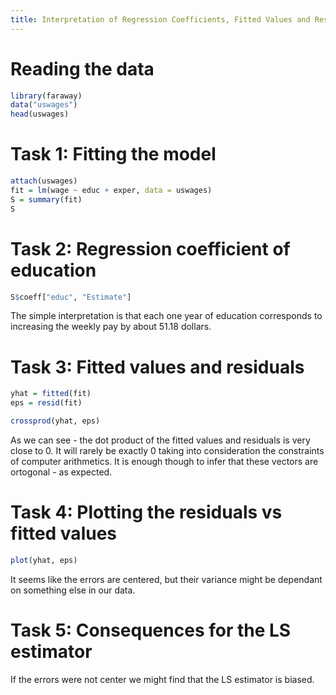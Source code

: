 ```yaml
---
title: Interpretation of Regression Coefficients, Fitted Values and Residuals
---
```


# Reading the data

```r
library(faraway)
data("uswages")
head(uswages)
```

# Task 1: Fitting the model

```r
attach(uswages)
fit = lm(wage ~ educ + exper, data = uswages)
S = summary(fit)
S
```

# Task 2: Regression coefficient of education

```r
S$coeff["educ", "Estimate"]
```

The simple interpretation is that each one year of education corresponds to 
increasing the weekly pay by about 51.18 dollars.

# Task 3: Fitted values and residuals

```r
yhat = fitted(fit)
eps = resid(fit)

crossprod(yhat, eps)
```

As we can see - the dot product of the fitted values and residuals is very close to 0. 
It will rarely be exactly 0 taking into consideration the constraints of 
computer arithmetics. It is enough though to infer that these vectors are 
ortogonal - as expected.

# Task 4: Plotting the residuals vs fitted values

```r
plot(yhat, eps)
```

It seems like the errors are centered, but their variance might be dependant 
on something else in our data.

# Task 5: Consequences for the LS estimator

If the errors were not center we might find that the LS estimator is biased.